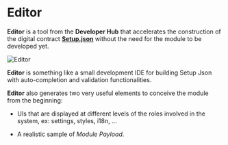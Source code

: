 ---
---


# Editor

<Cards>
  <Card
    title="Try the Editor"
    arrow
    href="https://everymundo.github.io/developer-hub/editor"
  />
</Cards>

**Editor** is a tool from the **Developer Hub** that accelerates the construction of the digital contract [**Setup.json**](/learning/setup-file) without the need for the module to be developed yet.

![Editor](@/assets/images/learning/editor-cover.png)

**Editor** is something like a small development IDE for building Setup Json with auto-completion and validation functionalities.

**Editor** also generates two very useful elements to conceive the module from the beginning:

- UIs that are displayed at different levels of the roles involved in the system, ex: settings, styles, i18n, ...

- A realistic sample of _Module Payload_.

